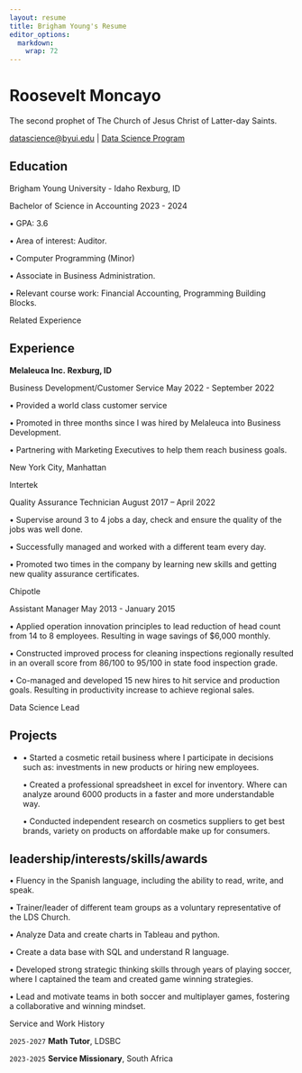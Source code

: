 ```yaml
---
layout: resume
title: Brigham Young's Resume
editor_options: 
  markdown: 
    wrap: 72
---
```


# Roosevelt Moncayo

The second prophet of The Church of Jesus Christ of Latter-day Saints.

::: {#webaddress}
<a href="datascience@byui.edu">datascience\@byui.edu</a> \|
<a href="https://byuidatascience.github.io/development.html">Data
Science Program</a>
:::

<!-- https://www.monique.tech/the-art-of-markdown -->

## Education

Brigham Young University - Idaho Rexburg, ID

Bachelor of Science in Accounting 2023 - 2024

• GPA: 3.6

• Area of interest: Auditor.

• Computer Programming (Minor)

• Associate in Business Administration.

• Relevant course work: Financial Accounting, Programming Building
Blocks.

Related Experience

## Experience

**Melaleuca Inc. Rexburg, ID**

Business Development/Customer Service May 2022 - September 2022

• Provided a world class customer service

• Promoted in three months since I was hired by Melaleuca into Business
Development.

• Partnering with Marketing Executives to help them reach business
goals.

New York City, Manhattan

Intertek

Quality Assurance Technician August 2017 – April 2022

• Supervise around 3 to 4 jobs a day, check and ensure the quality of
the jobs was well done.

• Successfully managed and worked with a different team every day.

• Promoted two times in the company by learning new skills and getting
new quality assurance certificates.

Chipotle

Assistant Manager May 2013 - January 2015

• Applied operation innovation principles to lead reduction of head
count from 14 to 8 employees. Resulting in wage savings of \$6,000
monthly.

• Constructed improved process for cleaning inspections regionally
resulted in an overall score from 86/100 to 95/100 in state food
inspection grade.

• Co-managed and developed 15 new hires to hit service and production
goals. Resulting in productivity increase to achieve regional sales.

Data Science Lead

## Projects

-   • Started a cosmetic retail business where I participate in
    decisions such as: investments in new products or hiring new
    employees.

    • Created a professional spreadsheet in excel for inventory. Where
    can analyze around 6000 products in a faster and more understandable
    way.

    • Conducted independent research on cosmetics suppliers to get best
    brands, variety on products on affordable make up for consumers.

## **leadership/interests/skills/awards**

• Fluency in the Spanish language, including the ability to read, write,
and speak.

• Trainer/leader of different team groups as a voluntary representative
of the LDS Church.

• Analyze Data and create charts in Tableau and python.

• Create a data base with SQL and understand R language.

• Developed strong strategic thinking skills through years of playing
soccer, where I captained the team and created game winning strategies.

• Lead and motivate teams in both soccer and multiplayer games,
fostering a collaborative and winning mindset.

Service and Work History

`2025-2027` **Math Tutor**, LDSBC

`2023-2025` **Service Missionary**, South Africa

```{=html}
<!-- ### Footer

Last updated: May 2013 -->
```
